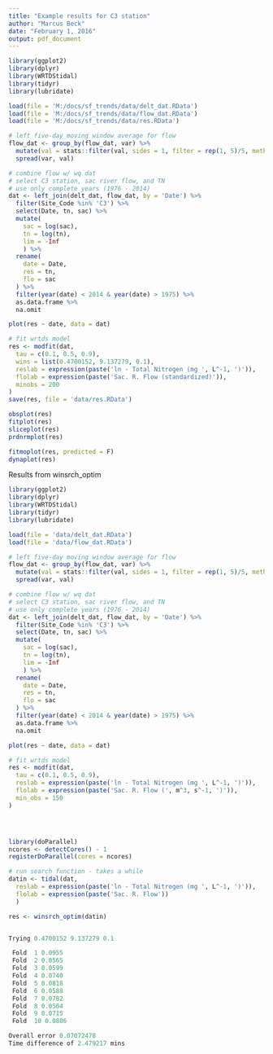 ```yaml
---
title: "Example results for C3 station"
author: "Marcus Beck"
date: "February 1, 2016"
output: pdf_document
---
```


```r
library(ggplot2)
library(dplyr)
library(WRTDStidal)
library(tidyr)
library(lubridate)

load(file = 'M:/docs/sf_trends/data/delt_dat.RData')
load(file = 'M:/docs/sf_trends/data/flow_dat.RData')
load(file = 'M:/docs/sf_trends/data/res.RData')
```

```r
# left five-day moving window average for flow
flow_dat <- group_by(flow_dat, var) %>% 
  mutate(val = stats::filter(val, sides = 1, filter = rep(1, 5)/5, method = 'convolution')) %>% 
  spread(var, val)

# combine flow w/ wq dat
# select C3 station, sac river flow, and TN
# use only complete years (1976 - 2014)
dat <- left_join(delt_dat, flow_dat, by = 'Date') %>% 
  filter(Site_Code %in% 'C3') %>% 
  select(Date, tn, sac) %>% 
  mutate(
    sac = log(sac),
    tn = log(tn),
    lim = -Inf
    ) %>% 
  rename(
    date = Date, 
    res = tn, 
    flo = sac
  ) %>% 
  filter(year(date) < 2014 & year(date) > 1975) %>% 
  as.data.frame %>% 
  na.omit

plot(res ~ date, data = dat)

# fit wrtds model
res <- modfit(dat, 
  tau = c(0.1, 0.5, 0.9), 
  wins = list(0.4700152, 9.137279, 0.1),
  reslab = expression(paste('ln - Total Nitrogen (mg ', L^-1, ')')), 
  flolab = expression(paste('Sac. R. Flow (standardized)')), 
  minobs = 200
)
save(res, file = 'data/res.RData')
```

```r
obsplot(res)
fitplot(res)
sliceplot(res)
prdnrmplot(res)
```
\clearpage
```r
fitmoplot(res, predicted = F)
dynaplot(res)
```

Results from winsrch_optim 
```r

library(ggplot2)
library(dplyr)
library(WRTDStidal)
library(tidyr)
library(lubridate)

load(file = 'data/delt_dat.RData')
load(file = 'data/flow_dat.RData')

# left five-day moving window average for flow
flow_dat <- group_by(flow_dat, var) %>% 
  mutate(val = stats::filter(val, sides = 1, filter = rep(1, 5)/5, method = 'convolution')) %>% 
  spread(var, val)

# combine flow w/ wq dat
# select C3 station, sac river flow, and TN
# use only complete years (1976 - 2014)
dat <- left_join(delt_dat, flow_dat, by = 'Date') %>% 
  filter(Site_Code %in% 'C3') %>% 
  select(Date, tn, sac) %>% 
  mutate(
    sac = log(sac),
    tn = log(tn),
    lim = -Inf
    ) %>% 
  rename(
    date = Date, 
    res = tn, 
    flo = sac
  ) %>% 
  filter(year(date) < 2014 & year(date) > 1975) %>% 
  as.data.frame %>% 
  na.omit

plot(res ~ date, data = dat)

# fit wrtds model
res <- modfit(dat, 
  tau = c(0.1, 0.5, 0.9), 
  reslab = expression(paste('ln - Total Nitrogen (mg ', L^-1, ')')), 
  flolab = expression(paste('Sac. R. Flow (', m^3, s^-1, ')')), 
  min_obs = 150
)




library(doParallel)  
ncores <- detectCores() - 1
registerDoParallel(cores = ncores)

# run search function - takes a while
datin <- tidal(dat,   
  reslab = expression(paste('ln - Total Nitrogen (mg ', L^-1, ')')), 
  flolab = expression(paste('Sac. R. Flow')) 
  )

res <- winsrch_optim(datin)


Trying 0.4700152 9.137279 0.1 

 Fold  1 0.0955 
 Fold  2 0.0565 
 Fold  3 0.0599 
 Fold  4 0.0740 
 Fold  5 0.0818 
 Fold  6 0.0588 
 Fold  7 0.0782 
 Fold  8 0.0504 
 Fold  9 0.0715 
 Fold  10 0.0806 

Overall error 0.07072478 
Time difference of 2.479217 mins

```

